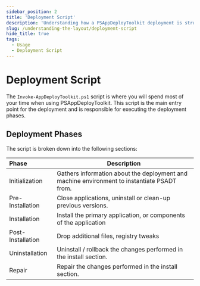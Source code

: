 ```yaml
---
sidebar_position: 2
title: 'Deployment Script'
description: 'Understanding how a PSAppDeployToolkit deployment is structured.'
slug: /understanding-the-layout/deployment-script
hide_title: true
tags:
  - Usage
  - Deployment Script
---
```


# Deployment Script

The `Invoke-AppDeployToolkit.ps1` script is where you will spend most of your time when using PSAppDeployToolkit. This script is the main entry point for the deployment and is responsible for executing the deployment phases.

## Deployment Phases

The script is broken down into the following sections:

| Phase             | Description                                                                                 |
| :---------------- | ------------------------------------------------------------------------------------------- |
| Initialization    | Gathers information about the deployment and machine environment to instantiate PSADT from. |
| Pre-Installation  | Close applications, uninstall or clean-up previous versions.                                |
| Installation      | Install the primary application, or components of the application                           |
| Post-Installation | Drop additional files, registry tweaks                                                      |
| Uninstallation    | Uninstall / rollback the changes performed in the install section.                          |
| Repair            | Repair the changes performed in the install section.                                        |
